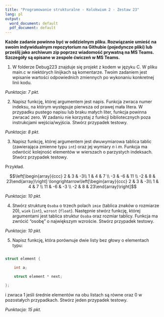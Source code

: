 ---
title: "Programowanie strukturalne - Kolokwium 2 - Zestaw 23"
lang: pl
output:
  word_document: default
  pdf_document: default
---

**Każde zadanie powinno być w oddzielnym pliku. Rozwiązanie umieść 
na swoim indywidualnym repozytorium na Githubie (pojedyncze pliki) lub prześlij jako archiwum zip
poprzez wiadomość prywatną na MS Teams. Szczegóły są opisane w zespole ćwiczeń w MS Teams.** 

1. W folderze Debug223 znajduje się projekt z kodem w języku C.
W pliku main.c w niektórych linijkach są komentarze. 
Twoim zadaniem jest wpisanie wartości odpowiednich zmiennych po wykonaniu konkretnej linii kodu.

*Punktacja: 7 pkt.*

2. Napisz funkcję, której argumentem jest napis. Funkcja zwraca numer indeksu, na którym występuje pierwsza od prawej mała litera. W przypadku pustego napisu lub braku małych liter, funkcja powinna zwracać zero. W zadaniu nie korzystaj z funkcji bibliotecznych poza instrukcjami wejścia/wyjścia. Stwórz przypadek testowy.

*Punktacja: 8 pkt.*

3. Napisz funkcję, której argumentem jest dwuwymiarowa tablica tablic (zawierająca zmienne typu `int`) oraz jej wymiary $n$ i $m$. Funkcja ma odwrócić kolejność elementów w wierszach o parzystych indeksach. Stwórz przypadek testowy.

Przykład.

$$\left[\begin{array}{ccc} 2 & 3 & -3\\ 1 & 4 & 7 \\ -3 & -6 & 11 \\ -2 & 8 & 23\end{array}\right] \longrightarrow\left[\begin{array}{ccc} 2 & 3 & -3\\ 1 & 4 & 7 \\ 11 & -6 & -3 \\ -2 & 8 & 23\end{array}\right]$$

*Punktacja: 10 pkt.*

4. Stwórz strukturę `Osoba` o trzech polach `imie` (tablica znaków o rozmiarze 20), `wiek` (`int`), `wzrost` (`float`). Następnie stwórz funkcję, której argumentami jest tablica struktur `Osoba` oraz rozmiar tablicy. Funkcja ma zwrócić "osobę" o największym wzroście. Stwórz przypadek testowy.

*Punktacja: 10 pkt.*

5. Napisz funkcję, która porównuje dwie listy bez głowy o elementach typu:

```c
struct element {
    int a;
    struct element * next;
};
```

i zwraca 1 jeśli średnie elementów na obu listach są równe oraz 0 w pozostałych przypadkach. Stwórz jeden przypadek testowy.


*Punktacja: 15 pkt.*

